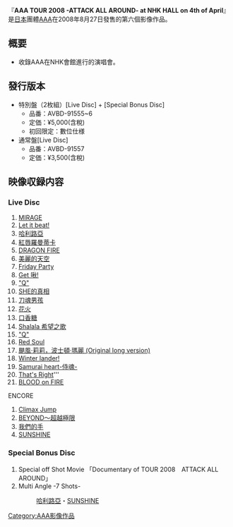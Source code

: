 {{unreferenced|time=2016-07-12T00:58:25+00:00}}
{{Infobox Album
| Name           = AAA TOUR 2008 -ATTACK ALL AROUND- at NHK HALL on 4th of April
| Type           = [[DVD|DVD]]
| Artist         = [[AAA_(團體)|AAA]] 
| Released       = 2008年8月27日
| Recorded       = 
| Genre          = [[J-POP|J-POP]] 
| Length         = 
| Label          = [[avex_trax|avex trax]] 
| Producer       = [[Max_Matsuura|Max Matsuura]]
| Reviews        = 
| Chart position = 
| Certification  = 
| Last album     = [[PPP_-Premium_Performance_Party-|PPP -Premium Performance Party-]]<br/>（2008年）
| This album     = '''AAA TOUR 2008 -ATTACK ALL AROUND- at NHK HALL on 4th of April'''<br/>（2008年）
| Next album     = [[3rd_Anniversary_Live_080922-080923_日本武道館|3rd Anniversary Live 080922-080923 日本武道館]]<br/>（2009年）
| Misc           = 
}}

『'''AAA TOUR 2008 -ATTACK ALL AROUND- at NHK HALL on 4th of April'''』是[[日本|日本]]團體[[AAA_(團體)|AAA]]在2008年8月27日發售的第六個影像作品。

== 概要 ==
* 收錄AAA在NHK會館進行的演唱會。

== 發行版本 ==

* 特別盤（2枚組）[Live Disc] + [Special Bonus Disc]
** 品番：AVBD-91555~6
** 定価：¥5,000(含稅)
** 初回限定：數位仕様
* 通常盤[Live Disc]
** 品番：AVBD-91557
** 定価：¥3,500(含稅)

== 映像収録内容 ==
=== Live Disc ===
# [[MIRAGE_(AAA單曲)|MIRAGE]]
# [[Let_it_beat!|Let it beat!]]
# [[哈利路亞_(AAA單曲)|哈利路亞]]
# [[紅唇羅曼蒂卡_/_That's_Right|紅唇羅曼蒂卡]]
# [[DRAGON_FIRE|DRAGON FIRE]]
# [[美麗的天空|美麗的天空]]
# [[Friday_Party|Friday Party]]
# [[Get_啾!_/_SHE的真相|Get 啾!]]
# [["Q"|"Q"]]
# [[Get_啾!_/_SHE的真相|SHE的真相]]
# [[刀魂男孩_/_和服噴射女孩|刀魂男孩]]
# [[夏日風物|花火]]
# [[口香糖_(AAA單曲)|口香糖]]
# [[Shalala_希望之歌|Shalala 希望之歌]]
# [["Q"|"Q"]]
# [[Red_Soul|Red Soul]]
# [[颶風·莉莉，波士頓·瑪麗|颶風·莉莉，波士頓·瑪麗 (Original long version)]]
# [[Black_&_White_(AAA單曲)|Winter lander!]]
# [[Black_&_White_(AAA單曲)|Samurai heart-侍魂-]]
# [[紅唇羅曼蒂卡_/_That's_Right|That's Right]]'''
# [[BLOOD_on_FIRE|BLOOD on FIRE]]
ENCORE
# [[Climax_Jump#Climax_Jump|Climax Jump]]
# [[BEYOND～超越極限|BEYOND～超越極限]]
# [[ATTACK_(AAA專輯)|我們的手]]
# [[夏日風物|SUNSHINE]]

=== Special Bonus Disc ===
# Special off Shot Movie 「Documentary of TOUR 2008　ATTACK ALL AROUND」
# Multi Angle -7 Shots-
#: [[哈利路亞_(AAA單曲)|哈利路亞]]・[[夏日風物|SUNSHINE]]

{{AAA}}

{{DEFAULTSORT:とりふるええつああ2008あたつくおおるあらうんとあつとえぬえいちけえほおるおんふおおすおふえいふりる}}

[[Category:AAA影像作品|Category:AAA影像作品]]